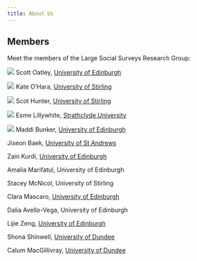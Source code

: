 ---
title: About Us
---

## Members


Meet the members of the Large Social Surveys Research Group:


::: {layout-ncol=2}

![](scott.jpg) Scott Oatley, [University of Edinburgh](https://scott0atley.github.io/Scott0atley/)

![](kate.jpg) Kate O’Hara, [University of Stirling](https://www.kateohararesearch.uk/)

![](scot.jpg) Scot Hunter, [University of Stirling](https://scotphunter.github.io/)

![](esme.jpg) Esme Lillywhite, [Strathclyde University](https://esmelillywhite.github.io/)

![](maddi.jpg) Maddi Bunker, [University of Edinburgh](https://www.sps.ed.ac.uk/staff/maddi-bunker)
:::

 Jiseon Baek, [University of St Andrews](https://research-portal.st-andrews.ac.uk/en/persons/jiseon-baek)

 Zain Kurdi, [University of Edinburgh](https://www.sps.ed.ac.uk/staff/zain-kurdi)

 Amalia Marifatul, University of Edinburgh 

 Stacey McNicol, University of Stirling 

 Clara Mascaro, [University of Edinburgh](https://www.sps.ed.ac.uk/staff/clara-mascaro)

 Dalia Avello-Vega, University of Edinburgh

 Lijie Zeng, [University of Edinburgh](https://www.ed.ac.uk/profile/lijie-zeng)

 Shona Shinwell, [University of Dundee](https://discovery.dundee.ac.uk/en/persons/shona-shinwell-2)

 Calum MacGillivray, [University of Dundee](https://discovery.dundee.ac.uk/en/persons/calum-macgillivray)